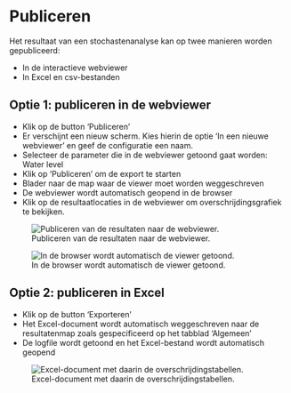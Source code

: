 
# Publiceren

Het resultaat van een stochastenanalyse kan op twee manieren worden gepubliceerd:

* In de interactieve webviewer
* In Excel en csv-bestanden

## Optie 1: publiceren in de webviewer

::: {.grid}
::: {.g-col-6}
* Klik op de button 'Publiceren'
* Er verschijnt een nieuw scherm. Kies hierin de optie 'In een nieuwe webviewer' en geef de configuratie een naam.
* Selecteer de parameter die in de webviewer getoond gaat worden: Water level
* Klik op 'Publiceren' om de export te starten
* Blader naar de map waar de viewer moet worden weggeschreven
* De webviewer wordt automatisch geopend in de browser
* Klik op de resultaatlocaties in de webviewer om overschrijdingsgrafiek te bekijken.
:::
::: {.g-col-6}

![Publiceren van de resultaten naar de webviewer.](../img/frmQuickstart17.png)

:::
:::

![In de browser wordt automatisch de viewer getoond.](../img/frmQuickstart18.png)


## Optie 2: publiceren in Excel

::: {.grid}
::: {.g-col-6}
* Klik op de button 'Exporteren'
* Het Excel-document wordt automatisch weggeschreven naar de resultatenmap zoals gespecificeerd op het tabblad 'Algemeen'
* De logfile wordt getoond en het Excel-bestand wordt automatisch geopend
:::
::: {.g-col-6}
![Excel-document met daarin de overschrijdingstabellen.](../img/frmQuickstart19.png)

:::
:::
